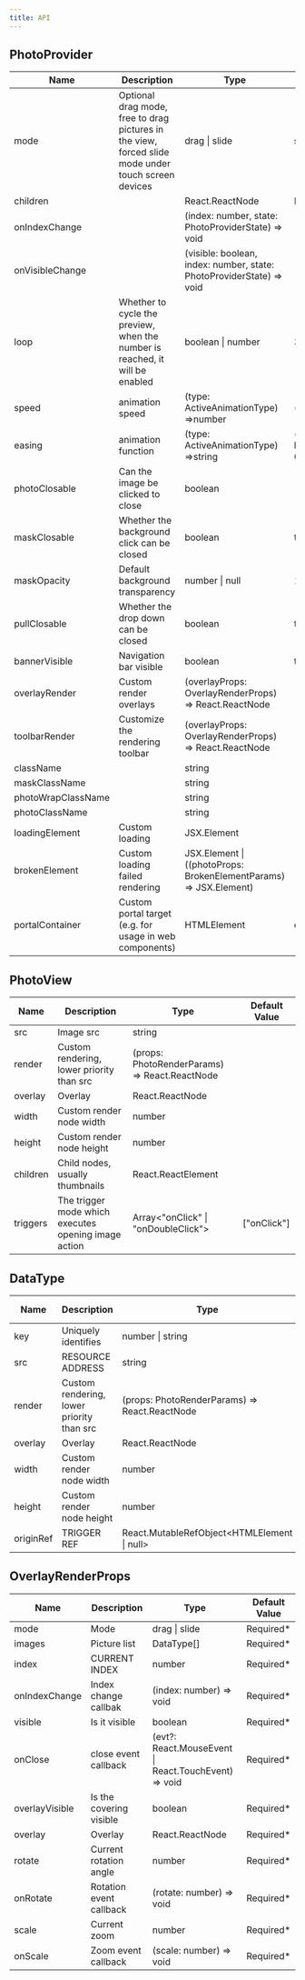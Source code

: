 ```yaml
---
title: API
---
```


## PhotoProvider

| Name               | Description                                                                                         | Type                                                                       | Default Value                            |
| ------------------ | --------------------------------------------------------------------------------------------------- | -------------------------------------------------------------------------- | ---------------------------------------- |
| mode               | Optional drag mode, free to drag pictures in the view, forced slide mode under touch screen devices | drag \| slide                                                              | slide                                    |
| children           |                                                                                                     | React.ReactNode                                                            | Required\*                               |
| onIndexChange      |                                                                                                     | (index: number, state: PhotoProviderState) =&gt; void                      |
| onVisibleChange    |                                                                                                     | (visible: boolean, index: number, state: PhotoProviderState) =&gt; void    |
| loop               | Whether to cycle the preview, when the number is reached, it will be enabled                        | boolean \| number                                                          | 3                                        |
| speed              | animation speed                                                                                     | (type: ActiveAnimationType) =>number                                       | () => 400                                |
| easing             | animation function                                                                                  | (type: ActiveAnimationType) =>string                                       | () => 'cubic-bezier(0.25, 0.8, 0.25, 1)' |
| photoClosable      | Can the image be clicked to close                                                                   | boolean                                                                    |
| maskClosable       | Whether the background click can be closed                                                          | boolean                                                                    | true                                     |
| maskOpacity        | Default background transparency                                                                     | number \| null                                                             | 1                                        |
| pullClosable       | Whether the drop down can be closed                                                                 | boolean                                                                    | true                                     |
| bannerVisible      | Navigation bar visible                                                                              | boolean                                                                    | true                                     |
| overlayRender      | Custom render overlays                                                                              | \(overlayProps: OverlayRenderProps\) =&gt; React\.ReactNode                |
| toolbarRender      | Customize the rendering toolbar                                                                     | \(overlayProps: OverlayRenderProps\) =&gt; React\.ReactNode                |
| className          |                                                                                                     | string                                                                     |
| maskClassName      |                                                                                                     | string                                                                     |
| photoWrapClassName |                                                                                                     | string                                                                     |
| photoClassName     |                                                                                                     | string                                                                     |
| loadingElement     | Custom loading                                                                                      | JSX\.Element                                                               |
| brokenElement      | Custom loading failed rendering                                                                     | JSX\.Element \| \(\(photoProps: BrokenElementParams\) =&gt; JSX\.Element\) |
| portalContainer    | Custom portal target (e.g. for usage in web components)                                             | HTMLElement                                                                | document.body                            |

## PhotoView

| Name     | Description                                          | Type                                                | Default Value |
| -------- | ---------------------------------------------------- | --------------------------------------------------- | ------------- |
| src      | Image src                                            | string                                              |
| render   | Custom rendering, lower priority than src            | \(props: PhotoRenderParams\) =&gt; React\.ReactNode |
| overlay  | Overlay                                              | React\.ReactNode                                    |
| width    | Custom render node width                             | number                                              |
| height   | Custom render node height                            | number                                              |
| children | Child nodes, usually thumbnails                      | React\.ReactElement                                 |
| triggers | The trigger mode which executes opening image action | Array\<\"onClick\" \| \"onDoubleClick\"\>           | [\"onClick\"] |

## DataType

| Name      | Description                               | Type                                                | Default Value |
| --------- | ----------------------------------------- | --------------------------------------------------- | ------------- |
| key       | Uniquely identifies                       | number \| string                                    | Required\*    |
| src       | RESOURCE ADDRESS                          | string                                              |
| render    | Custom rendering, lower priority than src | \(props: PhotoRenderParams\) =&gt; React\.ReactNode |
| overlay   | Overlay                                   | React\.ReactNode                                    |
| width     | Custom render node width                  | number                                              |
| height    | Custom render node height                 | number                                              |
| originRef | TRIGGER REF                               | React\.MutableRefObject&lt;HTMLElement \| null&gt;  |

## OverlayRenderProps

| Name           | Description             | Type                                                        | Default Value |
| -------------- | ----------------------- | ----------------------------------------------------------- | ------------- |
| mode           | Mode                    | drag \| slide                                               | Required\*    |
| images         | Picture list            | DataType\[\]                                                | Required\*    |
| index          | CURRENT INDEX           | number                                                      | Required\*    |
| onIndexChange  | Index change callbak    | \(index: number\) =&gt; void                                | Required\*    |
| visible        | Is it visible           | boolean                                                     | Required\*    |
| onClose        | close event callback    | \(evt?: React\.MouseEvent \| React\.TouchEvent\) =&gt; void | Required\*    |
| overlayVisible | Is the covering visible | boolean                                                     | Required\*    |
| overlay        | Overlay                 | React\.ReactNode                                            | Required\*    |
| rotate         | Current rotation angle  | number                                                      | Required\*    |
| onRotate       | Rotation event callback | \(rotate: number\) =&gt; void                               | Required\*    |
| scale          | Current zoom            | number                                                      | Required\*    |
| onScale        | Zoom event callback     | \(scale: number\) =&gt; void                                | Required\*    |
